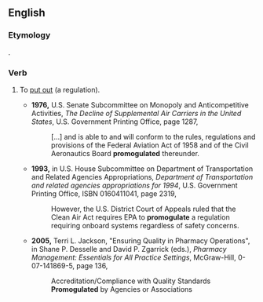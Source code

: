 ==English==

===Etymology===
{{blend|promote|promulgate}}.

===Verb===
{{en-verb|promogulat|ing}}

# {{context|transitive|perhaps|_|nonstandard}} To [[put out]] (a regulation).
#*'''1976,''' U.S. Senate Subcommittee on Monopoly and Anticompetitive Activities, ''The Decline of Supplemental Air Carriers in the United States'', U.S. Government Printing Office, page 1287,
#*:[&hellip;] and is able to and will conform to the rules, regulations and provisions of the Federal Aviation Act of 1958 and of the Civil Aeronautics Board '''promogulated''' thereunder.
#*'''1993,''' in U.S. House Subcommittee on Department of Transportation and Related Agencies Appropriations, ''Department of Transportation and related agencies appropriations for 1994'', U.S. Government Printing Office, ISBN 0160411041, page 2319,
#*:However, the U.S. District Court of Appeals ruled that the Clean Air Act requires EPA to '''promogulate''' a regulation requiring onboard systems regardless of safety concerns.
#*'''2005,''' Terri L. Jackson, "Ensuring Quality in Pharmacy Operations", in Shane P. Desselle and David P. Zgarrick (eds.), ''Pharmacy Management: Essentials for All Practice Settings'', McGraw-Hill, 0-07-141869-5, page 136,
#*:Accreditation/Compliance with Quality Standards '''Promogulated''' by Agencies or Associations <!-- [sic] title-case and everything; this is a section heading -->